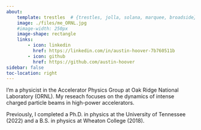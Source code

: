```yaml
---
about:
    template: trestles  # {trestles, jolla, solana, marquee, broadside}
    image: ./files/me_ORNL.jpg
    #image-width: 250px
    image-shape: rectangle
    links:
        - icon: linkedin
          href: https://linkedin.com/in/austin-hoover-7b760511b    
        - icon: github
          href: https://github.com/austin-hoover  
sidebar: false
toc-location: right
---
```



I'm a physicist in the Accelerator Physics Group at Oak Ridge National Laboratory (ORNL). My reseach focuses on the dynamics of intense charged particle beams in high-power accelerators.

Previously, I completed a Ph.D. in physics at the University of Tennessee (2022) and a B.S. in physics at Wheaton College (2018).

